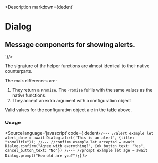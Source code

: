 

<Version />

<Description markdown={dedent`
# Dialog
## Message components for showing alerts.
`}/>

<Meta of={Stories} />
<Canvas of={Stories.Main} />
<Controls />

The signature of the helper functions are almost identical to their native counterparts.

The main differences are:
 1. They return a `Promise`. The `Promise` fulfils with the same values as the native functions.
 2. They accept an extra argument with a configuration object

Valid values for the configuration object are in the table above.


### Usage
<Source
  language='javascript'
  code={ dedent`
  //---
  //alert example
  let alert_done = await Dialog.alert('This is an alert', {title: "someTitle"});
  //---
  //confirm example
  let accepted = await Dialog.confirm("Agree with everything?", {ok_button_text: "Yes", cancel_button_text: "No"})
  //---
  //prompt example
  let age = await Dialog.prompt("How old are you?");
  `}
/>
